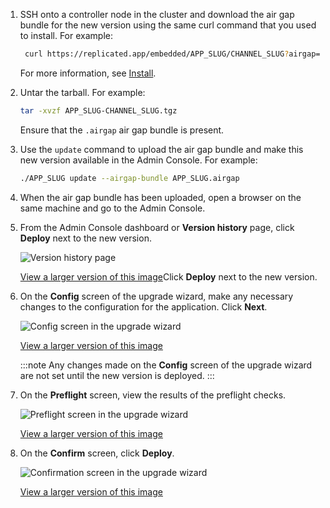 1. SSH onto a controller node in the cluster and download the air gap bundle for the new version using the same curl command that you used to install. For example:

   ```bash
    curl https://replicated.app/embedded/APP_SLUG/CHANNEL_SLUG?airgap=true -H "Authorization: LICENSE_ID" -o APP_SLUG-CHANNEL_SLUG.tgz
   ```

   For more information, see [Install](/enterprise/installing-embedded-air-gap#install).

1. Untar the tarball. For example:

   ```bash
   tar -xvzf APP_SLUG-CHANNEL_SLUG.tgz
   ```
   Ensure that the `.airgap` air gap bundle is present.

1. Use the `update` command to upload the air gap bundle and make this new version available in the Admin Console. For example:

    ```bash
    ./APP_SLUG update --airgap-bundle APP_SLUG.airgap
    ```

1. When the air gap bundle has been uploaded, open a browser on the same machine and go to the Admin Console.

1. From the Admin Console dashboard or **Version history** page, click **Deploy** next to the new version.

   ![Version history page](/images/ec-upgrade-version-history.png)

   [View a larger version of this image](/images/ec-upgrade-version-history.png)Click **Deploy** next to the new version.

1. On the **Config** screen of the upgrade wizard, make any necessary changes to the configuration for the application. Click **Next**.

    ![Config screen in the upgrade wizard](/images/ec-upgrade-wizard-config.png)

    [View a larger version of this image](/images/ec-upgrade-wizard-config.png)

    :::note
    Any changes made on the **Config** screen of the upgrade wizard are not set until the new version is deployed.
    :::

1. On the **Preflight** screen, view the results of the preflight checks.

   ![Preflight screen in the upgrade wizard](/images/ec-upgrade-wizard-preflights.png)

   [View a larger version of this image](/images/ec-upgrade-wizard-preflights.png)

1. On the **Confirm** screen, click **Deploy**.

   ![Confirmation screen in the upgrade wizard](/images/ec-upgrade-wizard-confirm.png)

   [View a larger version of this image](/images/ec-upgrade-wizard-confirm.png)